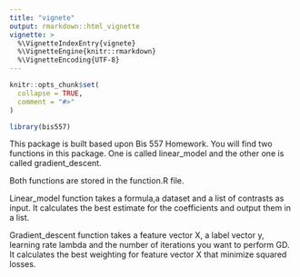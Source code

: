 ```yaml
---
title: "vignete"
output: rmarkdown::html_vignette
vignette: >
  %\VignetteIndexEntry{vignete}
  %\VignetteEngine{knitr::rmarkdown}
  %\VignetteEncoding{UTF-8}
---
```


```r
knitr::opts_chunk$set(
  collapse = TRUE,
  comment = "#>"
)
```

```r
library(bis557)
```

This package is built based upon Bis 557 Homework. You will find two functions in this package. One is called linear_model and the other one is called gradient_descent. 

Both functions are stored in the function.R file.

Linear_model function takes a formula,a dataset and a list of contrasts as input. It calculates the best estimate for the coefficients and output them in a list.

Gradient_descent function takes a feature vector X, a label vector y, learning rate lambda and the number of iterations you want to perform GD. It calculates the best weighting for feature vector X that minimize squared losses.  




